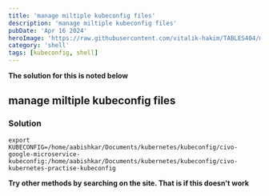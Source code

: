 ```yaml
---
title: 'manage miltiple kubeconfig files'
description: 'manage miltiple kubeconfig files'
pubDate: 'Apr 16 2024'
heroImage: 'https://raw.githubusercontent.com/vitalik-hakim/TABLES404/main/error_b/SHELL.jpg'
category: 'shell'
tags: [kubeconfig, shell]
---
```


**The solution for this is noted below**

## manage miltiple kubeconfig files

### Solution

```shell
export KUBECONFIG=/home/aabishkar/Documents/kubernetes/kubeconfig/civo-google-microservice-kubeconfig:/home/aabishkar/Documents/kubernetes/kubeconfig/civo-kubernetes-practise-kubeconfig
```

**Try other methods by searching on the site. That is if this doesn't work**
